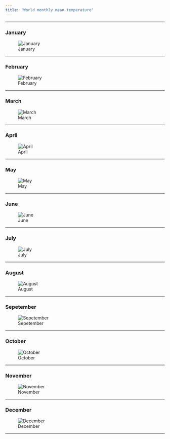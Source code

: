 ```yaml
---
title: "World monthly mean temperature"
---
```


-----------------


### January

![January](images/tmean_1.png)

---------------


### February

![February](images/tmean_2.png)

---------------

### March

![March](images/tmean_3.png)

---------------

### April

![April](images/tmean_4.png)

---------------

### May

![May](images/tmean_5.png)

---------------

### June

![June](images/tmean_6.png)

---------------

### July

![July](images/tmean_7.png)

---------------

### August

![August](images/tmean_8.png)

---------------

### Sepetember

![Sepetember](images/tmean_9.png)

---------------

### October

![October](images/tmean_10.png)

---------------

### November

![November](images/tmean_11.png)

---------------

### December

![December](images/tmean_12.png)

---------------
